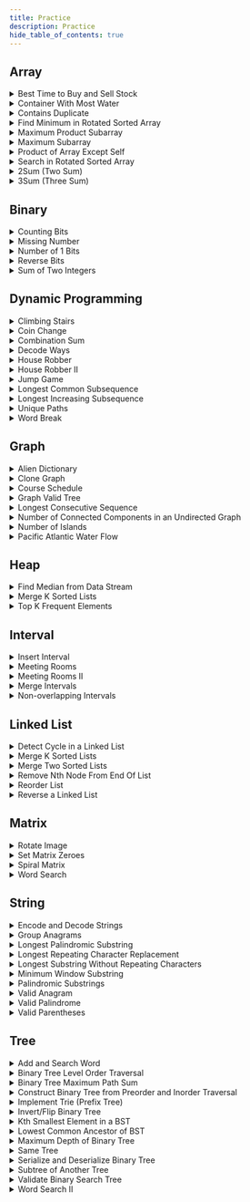 ```yaml
---
title: Practice
description: Practice
hide_table_of_contents: true
---
```



<TOCInline toc={toc} />

## Array

<details>
  <summary>Best Time to Buy and Sell Stock</summary>

  You are given an array `prices` where `prices[i]` is the price of a given stock on the `ith` day.
  You want to maximize your profit by choosing a **single day** to buy one stock and choosing a **different day in the future** to sell that stock.
  Return the maximum profit you can achieve from this transaction. If you cannot achieve any profit, return 0.

  **Example 1**

  **Input**: `prices = [7,1,5,3,6,4]` <br />
  **Output**: `5` <br />
  **Explanation**: Buy on day 2 (`price = 1`) and sell on day 5 (`price = 6`), `profit = 6-1 = 5` <br />
  Note that buying on day 2 and selling on day 1 is not allowed because you must buy before you sell

  **Example 2**

  **Input**: `prices = [7,6,4,3,1]` <br />
  **Output**: `0` <br />
  **Explanation**: In this case, no transactions are done and the max `profit = 0`


  **Constraints**

  - `1 <= prices.length <= 105`
  - `0 <= prices[i] <= 104`

  <hr/>

  **Practice**

  <table>
    <thead>
      <tr>
        <th>Approach</th>
        <th>Algorithm</th>
        <th>Complexity Analysis</th>
        <th>Implementation</th>
      </tr>
    </thead>
    <tbody>
      <tr>
        <td><b></b></td>
        <td></td>
        <td>
          <ul>
            <li><b>Time</b>: ``:</li>
            <li><b>Space</b>: ``:</li>
          </ul>
        </td>
        <td>
          ```python
          ```
        </td>
      </tr>
    </tbody>
  </table>
</details>

<details>
  <summary>Container With Most Water</summary>

  You are given an integer array `height` of length `n`. There are `n` vertical lines drawn such that the two endpoints of the `ith` line are `(i, 0)` and `(i, height[i])`.
  Find two lines that together with the x-axis form a container, such that the container contains the most water.
  Return the maximum amount of water a container can store.
  Notice that you may not slant the container.

  **Example 1**

  ```mermaid
  xychart-beta
      x-axis "Items"
      y-axis "Height" 1 --> 8
      bar [1,8,6,2,5,4,8,3,7]
  ```

  **Input**: `height = [1,8,6,2,5,4,8,3,7]` <br />
  **Output**: `49` <br />
  **Explanation**: The above vertical lines are represented by array `[1,8,6,2,5,4,8,3,7]`. In this case, the max area of water (blue section) the container can contain is `49`

  **Example 2**

  **Input**: `height = [1,1]` <br />
  **Output**: `1` <br />


  **Constraints**

  - `n == height.length`
  - `2 <= n <= 105`
  - `0 <= height[i] <= 104`

  <hr/>

  **Practice**

  <table>
    <thead>
      <tr>
        <th>Approach</th>
        <th>Algorithm</th>
        <th>Complexity Analysis</th>
        <th>Implementation</th>
      </tr>
    </thead>
    <tbody>
      <tr>
        <td><b></b></td>
        <td></td>
        <td>
          <ul>
            <li><b>Time</b>: ``:</li>
            <li><b>Space</b>: ``:</li>
          </ul>
        </td>
        <td>
          ```python
          ```
        </td>
      </tr>
    </tbody>
  </table>
</details>

<details>
  <summary>Contains Duplicate</summary>

  Given an integer array `nums`, return `true` if any value appears **at least** twice in the array, and return `false` if every element is distinct.

  **Example 1**

  **Input**: `nums = [1,2,3,1]` <br />
  **Output**: `true`

  **Example 2**

  **Input**: `nums = [1,2,3,4]` <br />
  **Output**: `false`

  **Example 3**

  **Input**: `nums = [1,1,1,3,3,4,3,2,4,2]`  <br />
  **Output**: `true`


  **Constraints**

  - `1 <= nums.length <= 105`
  - `-109 <= nums[i] <= 109`

  <hr/>

  **Practice**

  <table>
    <thead>
      <tr>
        <th>Approach</th>
        <th>Algorithm</th>
        <th>Complexity Analysis</th>
        <th>Implementation</th>
      </tr>
    </thead>
    <tbody>
      <tr>
        <td><b></b></td>
        <td></td>
        <td>
          <ul>
            <li><b>Time</b>: ``:</li>
            <li><b>Space</b>: ``:</li>
          </ul>
        </td>
        <td>
          ```python
          ```
        </td>
      </tr>
    </tbody>
  </table>
</details>

<details>
  <summary>Find Minimum in Rotated Sorted Array</summary>

  Suppose an array of length `n` sorted in ascending order is **rotated** between `1` and `n` times. For example, the array `nums = [0,1,2,4,5,6,7]` might become:

  - `[4,5,6,7,0,1,2]` if it was rotated `4` times
  - `[0,1,2,4,5,6,7]` if it was rotated `7` times
  - Notice that **rotating** an array `[a[0], a[1], a[2], ..., a[n-1]]` 1 time results in the array `[a[n-1], a[0], a[1], a[2], ..., a[n-2]]`

  Given the sorted rotated array `nums` of **unique** elements, return the minimum element of this array

  **Example 1**

  **Input**: `nums = [3,4,5,1,2]` <br />
  **Output**: `1` <br />
  **Explanation**: The original array was `[1,2,3,4,5]` rotated `3` times

  **Example 2**

  **Input**: nums = `[4,5,6,7,0,1,2]` <br />
  **Output**: `0` <br />
  **Explanation**: The original array was `[0,1,2,4,5,6,7]` and it was rotated `4` times

  **Example 3**

  **Input**: nums = `[11,13,15,17]` <br />
  **Output**: `11` <br />
  **Explanation**: The original array was `[11,13,15,17]` and it was rotated `4` times

  **Constraints**

  - `n == nums.length`
  - `1 <= n <= 5000`
  - `-5000 <= nums[i] <= 5000`
  - All the integers of `nums` are **unique**
  - `nums` is sorted and rotated between `1` and `n` times

  <hr/>

  **Practice**

  <table>
    <thead>
      <tr>
        <th>Approach</th>
        <th>Algorithm</th>
        <th>Complexity Analysis</th>
        <th>Implementation</th>
      </tr>
    </thead>
    <tbody>
      <tr>
        <td><b></b></td>
        <td></td>
        <td>
          <ul>
            <li><b>Time</b>: ``:</li>
            <li><b>Space</b>: ``:</li>
          </ul>
        </td>
        <td>
          ```python
          ```
        </td>
      </tr>
    </tbody>
  </table>
</details>

<details>
  <summary>Maximum Product Subarray</summary>

  Given an integer array `nums`, find a subarray that has the largest product, and return the product

  **Example 1**

  **Input**: `nums = [2,3,-2,4]` <br />
  **Output**: `6` <br />
  **Explanation**: `[2,3]` has the largest product `6`

  **Example 2**

  **Input**: `nums = [-2,0,-1]` <br />
  **Output**: `0` <br />
  **Explanation**: The result cannot be `2`, because `[-2,-1]` is not a subarray

  **Constraints**

  - `1 <= nums.length <= 2 * 104`
  - `-10 <= nums[i] <= 10`

  <hr/>

  **Practice**

  <table>
    <thead>
      <tr>
        <th>Approach</th>
        <th>Algorithm</th>
        <th>Complexity Analysis</th>
        <th>Implementation</th>
      </tr>
    </thead>
    <tbody>
      <tr>
        <td><b></b></td>
        <td></td>
        <td>
          <ul>
            <li><b>Time</b>: ``:</li>
            <li><b>Space</b>: ``:</li>
          </ul>
        </td>
        <td>
          ```python
          ```
        </td>
      </tr>
    </tbody>
  </table>
</details>

<details>
  <summary>Maximum Subarray</summary>

  Given an integer array nums, find the subarray with the largest sum, and return its sum.

  **Example 1**

  **Input**: `nums = [-2,1,-3,4,-1,2,1,-5,4]` <br />
  **Output**: `6` <br />
  **Explanation**: The subarray `[4,-1,2,1]` has the largest sum `6`

  **Example 2**

  **Input**: `nums = [1]` <br />
  **Output**: `1` <br />
  **Explanation**: The subarray `[1]` has the largest sum `1`

  **Example 3**

  **Input**: `nums = [5,4,-1,7,8]` <br />
  **Output**: `23` <br />
  **Explanation**: The subarray `[5,4,-1,7,8]` has the largest sum `23`

  **Constraints**

  - `1 <= nums.length <= 105`
  - `-104 <= nums[i] <= 104`

  <hr/>

  **Practice**

  <table>
    <thead>
      <tr>
        <th>Approach</th>
        <th>Algorithm</th>
        <th>Complexity Analysis</th>
        <th>Implementation</th>
      </tr>
    </thead>
    <tbody>
      <tr>
        <td><b></b></td>
        <td></td>
        <td>
          <ul>
            <li><b>Time</b>: ``:</li>
            <li><b>Space</b>: ``:</li>
          </ul>
        </td>
        <td>
          ```python
          ```
        </td>
      </tr>
    </tbody>
  </table>
</details>

<details>
  <summary>Product of Array Except Self</summary>

  Given an integer array `nums`, return an array `answer` such that `answer[i]` is equal to the product of all the elements of `nums` except `nums[i]`.
  The product of any prefix or suffix of `nums` is guaranteed to fit in a **32-bit** integer

  **Example 1**

  **Input**: `nums = [1,2,3,4]` <br />
  **Output**: `[24,12,8,6]`

  **Example 2**

  **Input**: `nums = [-1,1,0,-3,3]` <br />
  **Output**: `[0,0,9,0,0]`


  **Constraints**

  - `2 <= nums.length <= 105`
  - `-30 <= nums[i] <= 30`

  <hr/>

  **Practice**

  <table>
    <thead>
      <tr>
        <th>Approach</th>
        <th>Algorithm</th>
        <th>Complexity Analysis</th>
        <th>Implementation</th>
      </tr>
    </thead>
    <tbody>
      <tr>
        <td><b></b></td>
        <td></td>
        <td>
          <ul>
            <li><b>Time</b>: ``:</li>
            <li><b>Space</b>: ``:</li>
          </ul>
        </td>
        <td>
          ```python
          ```
        </td>
      </tr>
    </tbody>
  </table>
</details>

<details>
  <summary>Search in Rotated Sorted Array</summary>

  There is an integer array `nums` sorted in ascending order (with **distinct** values).
  Prior to being passed to your function, `nums` is **possibly rotated** at an unknown pivot index `k` (`1 <= k < nums.length`) such that the resulting array is `[nums[k], nums[k+1], ..., nums[n-1], nums[0], nums[1], ..., nums[k-1]]` (**0-indexed**). For example, `[0,1,2,4,5,6,7]` might be rotated at pivot index `3` and become `[4,5,6,7,0,1,2]`.
  Given the array `nums` after the possible rotation and an integer `target`, return the index of `target` if it is in `nums`, or `-1` if it is not in `nums`.

  **Example 1**

  **Input**: `nums = [4,5,6,7,0,1,2], target = 0` <br />
  **Output**: `4`

  **Example 2**

  **Input**: `nums = [4,5,6,7,0,1,2], target = 3` <br />
  **Output**: `-1`

  **Example 3**

  **Input**: `nums = [1], target = 0` <br />
  **Output**: `-1`

  **Constraints**

  - `1 <= nums.length <= 5000`
  - `-104 <= nums[i] <= 104`
  - All values of `nums` are **unique**
  - `nums` is an ascending array that is possibly rotated
  - `-104 <= target <= 104`

  <hr/>

  **Practice**

  <table>
    <thead>
      <tr>
        <th>Approach</th>
        <th>Algorithm</th>
        <th>Complexity Analysis</th>
        <th>Implementation</th>
      </tr>
    </thead>
    <tbody>
      <tr>
        <td><b></b></td>
        <td></td>
        <td>
          <ul>
            <li><b>Time</b>: ``:</li>
            <li><b>Space</b>: ``:</li>
          </ul>
        </td>
        <td>
          ```python
          ```
        </td>
      </tr>
    </tbody>
  </table>
</details>

<details>
    <summary>2Sum (Two Sum)</summary>

    Given an array of integers nums and an integer target, return indices of the two numbers such that they add up to target. You may assume that each input would have exactly one solution, and you may not use the same element twice. You can return the answer in any order.

    **Example 1**

    Input: nums = `[2,7,11,15], target = 9` <br />
    Output: `[0,1]` <br />
    Explanation: Because `nums[0] + nums[1] == 9`, we return `[0, 1]`

    **Example 2**

    **Input**: `nums = [3,2,4], target = 6` <br />
    **Output**: `[1,2]`

    **Example 3**

    **Input**: `nums = [3,3], target = 6` <br />
    **Output**: `[0,1]`

    **Constraints**

    - `2 <= nums.length <= 104`
    - `-109 <= nums[i] <= 109`
    - `-109 <= target <= 109`

    Only one valid answer exists

  <hr/>

    **Practice**

    <table>
      <thead>
        <tr>
          <th>Approach</th>
          <th>Algorithm</th>
          <th>Complexity Analysis</th>
          <th>Implementation</th>
        </tr>
      </thead>
      <tbody>
        <tr>
          <td><b>Brute Force</b></td>
          <td>Loop through each element `x` and find if there is another value that equals to `target − x`</td>
          <td>
            <ul>
              <li><b>Time</b>: `O(n^2)`: For each element, we try to find it's complement by looping through the rest of the array which takes `O(n)` time</li>
              <li><b>Space</b>: `O(1)`: The space required does not depend on the size of the input array, so only constant space is used</li>
            </ul>
          </td>
          <td>
            ```python
            twoSum(nums, target):
              for i from 0 to nums.length:
                for j from i + 1 to nums.length:
                  if nums[j] == target - nums[i]:
                    return [i, j]
            ```
          </td>
        </tr>
        <tr>
          <td><b>Two-pass Hash Table</b></td>
          <td>Using hash table reduces lookup from `O(n)` to nearly constant `O(1)` time. A hash table efficiently maps array elements to their indices. We iterate through the array, storing elements and their indices. Then, we check if each element's complement exists in the hash table. If so, we've found a pair</td>
          <td>
            <ul>
              <li><b>Time</b>: `O(n)`: We traverse the list containing `n` elements exactly twice. Since the hash table reduces the lookup time to `O(1)`, the overall time complexity is `O(n)`</li>
              <li><b>Space</b>: `O(n)`: The extra space required depends on the number of items stored in the hash table, which stores exactly `n` elements</li>
            </ul>
          </td>
          <td>
            ```python
            twoSum(nums, target):
              hashmap = {}
              for i from 0 to nums.length:
                hashmap[nums[i]] = i
              for i from 0 to nums.length:
                complement = target - nums[i]
                if complement in hashmap and hashmap[complement] != i:
                  return [i, hashmap[complement]]
            ```
          </td>
        </tr>
        <tr>
          <td><b>One-pass Hash Table</b></td>
          <td>Check for complements while building the hash table. If a complement is found, we've located the pair and can stop immediately</td>
          <td>
            <ul>
              <li><b>Time</b>: `O(n)`: We traverse the list containing `n` elements only once. Each lookup in the table costs only `O(1)` time</li>
              <li><b>Space</b>: `O(n)`: The extra space required depends on the number of items stored in the hash table, which stores at most `n` elements</li>
            </ul>
          </td>
          <td>
            ```python
            twoSum(nums, target):
              hashmap = {}
              for i from 0 to nums.length:
                complement = target - nums[i]
                if complement in hashmap:
                  return [i, hashmap[complement]]
                hashmap[nums[i]] = i
            ```
          </td>
        </tr>
      </tbody>
    </table>
</details>

<details>
  <summary>3Sum (Three Sum)</summary>

  Given an integer array nums, return all the triplets `[nums[i], nums[j], nums[k]]` such that `i != j`, `i != k`, and `j != k`, and `nums[i] + nums[j] + nums[k] == 0`.
  Notice that the solution set must not contain duplicate triplets.

  **Example 1**

  **Input**: `nums = [-1,0,1,2,-1,-4]` <br />
  **Output**: `[[-1,-1,2],[-1,0,1]]` <br />
  **Explanation**: <br />
  `nums[0] + nums[1] + nums[2] = (-1) + 0 + 1 = 0` <br />
  `nums[1] + nums[2] + nums[4] = 0 + 1 + (-1) = 0` <br />
  `nums[0] + nums[3] + nums[4] = (-1) + 2 + (-1) = 0` <br />
  The distinct triplets are `[-1,0,1] and [-1,-1,2]` <br />
  Notice that the order of the output and the order of the triplets does not matter

  **Example 2**

  **Input**: `nums = [0,1,1]` <br />
  **Output**: `[]` <br />
  **Explanation**: The only possible triplet does not sum up to 0

  **Example 3**

  **Input**: `nums = [0,0,0]` <br />
  **Output**: `[[0,0,0]]` <br />
  **Explanation**: The only possible triplet sums up to 0

  **Constraints**

  - `3 <= nums.length <= 3000`
  - `-105 <= nums[i] <= 105`

  <hr/>

  **Practice**

  <table>
    <thead>
      <tr>
        <th>Approach</th>
        <th>Algorithm</th>
        <th>Complexity Analysis</th>
        <th>Implementation</th>
      </tr>
    </thead>
    <tbody>
      <tr>
        <td><b></b></td>
        <td></td>
        <td>
          <ul>
            <li><b>Time</b>: ``:</li>
            <li><b>Space</b>: ``:</li>
          </ul>
        </td>
        <td>
          ```python
          ```
        </td>
      </tr>
    </tbody>
  </table>
</details>

## Binary

<details>
  <summary>Counting Bits</summary>

  Given an integer `n`, return an array ans of length `n + 1` such that for each `i` (`0 <= i <= n`), `ans[i]` is the **number of `1`'s** in the binary representation of `i`

  **Example 1**

  **Input**: `n = 2` <br />
  **Output**: `[0,1,1]` <br />
  **Explanation**:

  - `0 --> 0`
  - `1 --> 1`
  - `2 --> 10`

  **Example 2**

  **Input**: `n = 5` <br />
  **Output**: `[0,1,1,2,1,2]` <br />
  **Explanation**:

  - `0 --> 0`
  - `1 --> 1`
  - `2 --> 10`
  - `3 --> 11`
  - `4 --> 100`
  - `5 --> 101`


  **Constraints**

  - `0 <= n <= 105`

  <hr/>

  **Practice**

  <table>
    <thead>
      <tr>
        <th>Approach</th>
        <th>Algorithm</th>
        <th>Complexity Analysis</th>
        <th>Implementation</th>
      </tr>
    </thead>
    <tbody>
      <tr>
        <td><b></b></td>
        <td></td>
        <td>
          <ul>
            <li><b>Time</b>: ``:</li>
            <li><b>Space</b>: ``:</li>
          </ul>
        </td>
        <td>
          ```python
          ```
        </td>
      </tr>
    </tbody>
  </table>
</details>

<details>
  <summary>Missing Number</summary>

  Given an array `nums` containing `n` **distinct** numbers in the range `[0, n]`, return the only number in the range that is missing from the array

  **Example 1**

  **Input**: `nums = [3,0,1]`
  **Output**: `2`
  **Explanation**: `n = 3` since there are `3` numbers, so all numbers are in the range `[0,3]`. `2` is the missing number in the range since it does not appear in `nums`

  **Example 2**

  **Input**: `nums = [0,1]`
  **Output**: `2`
  **Explanation**: `n = 2` since there are `2` numbers, so all numbers are in the range `[0,2]`. `2` is the missing number in the range since it does not appear in `nums`

  **Example 3**

  **Input**: `nums = [9,6,4,2,3,5,7,0,1]`
  **Output**: `8`
  **Explanation**: `n = 9` since there are `9` numbers, so all numbers are in the range `[0,9]`. `8` is the missing number in the range since it does not appear in `nums`


  **Constraints**

  - `n == nums.length`
  - `1 <= n <= 104`
  - `0 <= nums[i] <= n`
  - All the numbers of `nums` are **unique**

  <hr/>

  **Practice**

  <table>
    <thead>
      <tr>
        <th>Approach</th>
        <th>Algorithm</th>
        <th>Complexity Analysis</th>
        <th>Implementation</th>
      </tr>
    </thead>
    <tbody>
      <tr>
        <td><b></b></td>
        <td></td>
        <td>
          <ul>
            <li><b>Time</b>: ``:</li>
            <li><b>Space</b>: ``:</li>
          </ul>
        </td>
        <td>
          ```python
          ```
        </td>
      </tr>
    </tbody>
  </table>
</details>

<details>
  <summary>Number of 1 Bits</summary>

  Write a function that takes the binary representation of a positive integer and returns the number of set bits it has (also known as the Hamming weight)

  **Example 1**

  **Input**: `n = 11` <br />
  **Output**: `3` <br />
  **Explanation**: The input binary string `1011` has a total of three set bits

  **Example 2**

  **Input**: `n = 128` <br />
  **Output**: `1` <br />
  **Explanation**: The input binary string `10000000` has a total of one set bit

  **Example 3**

  **Input**: `n = 2147483645` <br />
  **Output**: `30` <br />
  **Explanation**: The input binary string `1111111111111111111111111111101` has a total of thirty set bits

  **Constraints**

  - `1 <= n <= 231 - 1`

  <hr/>

  **Practice**

  <table>
    <thead>
      <tr>
        <th>Approach</th>
        <th>Algorithm</th>
        <th>Complexity Analysis</th>
        <th>Implementation</th>
      </tr>
    </thead>
    <tbody>
      <tr>
        <td><b></b></td>
        <td></td>
        <td>
          <ul>
            <li><b>Time</b>: ``:</li>
            <li><b>Space</b>: ``:</li>
          </ul>
        </td>
        <td>
          ```python
          ```
        </td>
      </tr>
    </tbody>
  </table>
</details>

<details>
  <summary>Reverse Bits</summary>

  Reverse bits of a given 32 bits unsigned integer

  **Note**

  - Note that in some languages, such as Java, there is no unsigned integer type. In this case, both input and output will be given as a signed integer type. They should not affect your implementation, as the integer's internal binary representation is the same, whether it is signed or unsigned
  - In Java, the compiler represents the signed integers using **2's complement notation**. Therefore, in Example 2 above, the input represents the signed integer `-3` and the output represents the signed integer `-1073741825`

  **Example 1**

  **Input**: `n = 00000010100101000001111010011100` <br />
  **Output**: `964176192 (00111001011110000010100101000000)` <br />
  **Explanation**: The input binary string `00000010100101000001111010011100` represents the unsigned integer `43261596`, so return 964176192 which its binary representation is `00111001011110000010100101000000`

  **Example 2**

  **Input**: `n = 11111111111111111111111111111101` <br />
  **Output**: `3221225471 (10111111111111111111111111111111)` <br />
  **Explanation**: The input binary string `11111111111111111111111111111101` represents the unsigned integer `4294967293`, so return `3221225471` which its binary representation is `10111111111111111111111111111111`

  **Constraints**

  - The input must be a binary string of length 32

  <hr/>

  **Practice**

  <table>
    <thead>
      <tr>
        <th>Approach</th>
        <th>Algorithm</th>
        <th>Complexity Analysis</th>
        <th>Implementation</th>
      </tr>
    </thead>
    <tbody>
      <tr>
        <td><b></b></td>
        <td></td>
        <td>
          <ul>
            <li><b>Time</b>: ``:</li>
            <li><b>Space</b>: ``:</li>
          </ul>
        </td>
        <td>
          ```python
          ```
        </td>
      </tr>
    </tbody>
  </table>
</details>

<details>
  <summary>Sum of Two Integers</summary>

  Given two integers `a` and `b`, return the sum of the two integers without using the operators `+` and `-`

  **Example 1**

  **Input**: `a = 1, b = 2` <br />
  **Output**: `3`

  **Example 2**

  **Input**: `a = 2, b = 3` <br />
  **Output**: `5`

  **Constraints**

  - `-1000 <= a, b <= 1000`

  <hr/>

  **Practice**

  <table>
    <thead>
      <tr>
        <th>Approach</th>
        <th>Algorithm</th>
        <th>Complexity Analysis</th>
        <th>Implementation</th>
      </tr>
    </thead>
    <tbody>
      <tr>
        <td><b></b></td>
        <td></td>
        <td>
          <ul>
            <li><b>Time</b>: ``:</li>
            <li><b>Space</b>: ``:</li>
          </ul>
        </td>
        <td>
          ```python
          ```
        </td>
      </tr>
    </tbody>
  </table>
</details>

## Dynamic Programming

<details>
  <summary>Climbing Stairs</summary>

  You are climbing a staircase. It takes `n` steps to reach the top.
  Each time you can either climb `1` or `2` steps. In how many distinct ways can you climb to the top?

  **Example 1**

  **Input**: `n = 2` <br />
  **Output**: `2` <br />
  **Explanation**: There are two ways to climb to the top.

  - 1 step + 1 step
  - 2 steps

  **Example 2**

  **Input**: `n = 3` <br />
  **Output**: `3` <br />
  **Explanation**: There are three ways to climb to the top.

  - 1 step + 1 step + 1 step
  - 1 step + 2 steps
  - 2 steps + 1 step

  **Constraints**

  - `1 <= n <= 45`

  <hr/>

  **Practice**

  <table>
    <thead>
      <tr>
        <th>Approach</th>
        <th>Algorithm</th>
        <th>Complexity Analysis</th>
        <th>Implementation</th>
      </tr>
    </thead>
    <tbody>
      <tr>
        <td><b></b></td>
        <td></td>
        <td>
          <ul>
            <li><b>Time</b>: ``:</li>
            <li><b>Space</b>: ``:</li>
          </ul>
        </td>
        <td>
          ```python
          ```
        </td>
      </tr>
    </tbody>
  </table>
</details>

<details>
  <summary>Coin Change</summary>

  You are given an integer array `coins` representing coins of different denominations and an integer `amount` representing a total amount of money.
  Return the fewest number of coins that you need to make up that amount. If that amount of money cannot be made up by any combination of the coins, return `-1`.
  You may assume that you have an infinite number of each kind of coin.

  **Example 1**

  **Input**: `coins = [1,2,5]`, `amount = 11` <br />
  **Output**: `3` <br />
  **Explanation**: `11 = 5 + 5 + 1`

  **Example 2**

  **Input**: `coins = [2]`, `amount = 3` <br />
  **Output**: `-1`

  **Example 3**

  **Input**: `coins = [1]`, `amount = 0` <br />
  **Output**: `0`

  **Constraints**

  - `1 <= coins.length <= 12`
  - `1 <= coins[i] <= 231 - 1`
  - `0 <= amount <= 104`

  <hr/>

  **Practice**

  <table>
    <thead>
      <tr>
        <th>Approach</th>
        <th>Algorithm</th>
        <th>Complexity Analysis</th>
        <th>Implementation</th>
      </tr>
    </thead>
    <tbody>
      <tr>
        <td><b></b></td>
        <td></td>
        <td>
          <ul>
            <li><b>Time</b>: ``:</li>
            <li><b>Space</b>: ``:</li>
          </ul>
        </td>
        <td>
          ```python
          ```
        </td>
      </tr>
    </tbody>
  </table>
</details>

<details>
  <summary>Combination Sum</summary>

  Given an array of **distinct** integers `candidates` and a target integer `target`, return a list of all **unique combinations** of `candidates` where the chosen numbers sum to `target`. You may return the combinations in **any order**.
  The **same** number may be chosen from `candidates` an **unlimited number of times**. Two combinations are unique if the frequency of at least one of the chosen numbers is different

  **Example 1**

  **Input**: `candidates = [2,3,6,7]`, `target = 7` <br />
  **Output**: `[[2,2,3],[7]]` <br />
  **Explanation**:

  - `2` and `3` are candidates, and `2 + 2 + 3 = 7`. Note that `2` can be used multiple times
  - `7` is a candidate, and `7 = 7`
  - These are the only **two** combinations

  **Example 2**

  **Input**: `candidates = [2,3,5`], `target = 8` <br />
  **Output**: `[[2,2,2,2],[2,3,3],[3,5]]`

  **Example 3**

  **Input**: `candidates = [2]`, `target = 1` <br />
  **Output**: `[]`

  **Constraints**

  - `1 <= candidates.length <= 30`
  - `2 <= candidates[i] <= 40`
  - All elements of candidates are distinct
  - `1 <= target <= 40`

  <hr/>

  **Practice**

  <table>
    <thead>
      <tr>
        <th>Approach</th>
        <th>Algorithm</th>
        <th>Complexity Analysis</th>
        <th>Implementation</th>
      </tr>
    </thead>
    <tbody>
      <tr>
        <td><b></b></td>
        <td></td>
        <td>
          <ul>
            <li><b>Time</b>: ``:</li>
            <li><b>Space</b>: ``:</li>
          </ul>
        </td>
        <td>
          ```python
          ```
        </td>
      </tr>
    </tbody>
  </table>
</details>

<details>
  <summary>Decode Ways</summary>

  You have intercepted a secret message encoded as a string of numbers. The message is **decoded** via the following mapping:

  - "1" -> 'A'
  - "2" -> 'B'
  - ...
  - "25" -> 'Y'
  - "26" -> 'Z'

  However, while decoding the message, you realize that there are many different ways you can decode the message because some codes are contained in other codes (`2` and `5` vs `25`).
  For example, `11106` can be decoded into:

  - `AAJF` with the grouping `(1, 1, 10, 6)`
  - `KJF` with the grouping `(11, 10, 6)`
  - The grouping `(1, 11, 06)` is invalid because `06` is not a valid code (only `6` is valid)

  Note: there may be strings that are impossible to decode.

  Given a string s containing only digits, return the number of ways to decode it. If the entire string cannot be decoded in any valid way, return `0`.

  **Example 1**

  **Input**: `s = 12` <br />
  **Output**: `2` <br />
  **Explanation**: `12` could be decoded as `AB` `(1 2)` or `L` `(12)`

  **Example 2**

  **Input**: `s = 226` <br />
  **Output**: `3` <br />
  **Explanation**: `226` could be decoded as `BZ` `(2 26)`, `VF` `(22 6)`, or `BBF` `(2 2 6)`

  **Example 3**

  **Input**: `s = 06` <br />
  **Output**: `0` <br />
  **Explanation**: `06` cannot be mapped to `F` because of the leading zero (`6` is different from `06`). In this case, the string is not a valid encoding, so return `0`

  **Constraints**

  - `1 <= s.length <= 100`
  - `s` contains only digits and may contain leading zero(s)

  <hr/>

  **Practice**

  <table>
    <thead>
      <tr>
        <th>Approach</th>
        <th>Algorithm</th>
        <th>Complexity Analysis</th>
        <th>Implementation</th>
      </tr>
    </thead>
    <tbody>
      <tr>
        <td><b></b></td>
        <td></td>
        <td>
          <ul>
            <li><b>Time</b>: ``:</li>
            <li><b>Space</b>: ``:</li>
          </ul>
        </td>
        <td>
          ```python
          ```
        </td>
      </tr>
    </tbody>
  </table>
</details>

<details>
  <summary>House Robber</summary>

  You are a professional robber planning to rob houses along a street. Each house has a certain amount of money stashed, the only constraint stopping you from robbing each of them is that adjacent houses have security systems connected and **it will automatically contact the police if two adjacent houses were broken into on the same night**.
  Given an integer array `nums` representing the amount of money of each house, return the maximum amount of money you can rob tonight **without alerting the police**.

  **Example 1**

  **Input**: `nums = [1,2,3,1]` <br />
  **Output**: `4` <br />
  **Explanation**: Rob house 1 (money = 1) and then rob house 3 (money = 3). Total amount you can `rob = 1 + 3 = 4`

  **Example 2**

  **Input**: nums = [2,7,9,3,1] <br />
  **Output**: 12 <br />
  **Explanation**: Rob house 1 (money = 2), rob house 3 (money = 9) and rob house 5 (money = 1). Total amount you can `rob = 2 + 9 + 1 = 12`

  **Constraints**

  - `1 <= nums.length <= 100`
  - `0 <= nums[i] <= 400`

  <hr/>

  **Practice**

  <table>
    <thead>
      <tr>
        <th>Approach</th>
        <th>Algorithm</th>
        <th>Complexity Analysis</th>
        <th>Implementation</th>
      </tr>
    </thead>
    <tbody>
      <tr>
        <td><b></b></td>
        <td></td>
        <td>
          <ul>
            <li><b>Time</b>: ``:</li>
            <li><b>Space</b>: ``:</li>
          </ul>
        </td>
        <td>
          ```python
          ```
        </td>
      </tr>
    </tbody>
  </table>
</details>

<details>
  <summary>House Robber II</summary>

  You are a professional robber planning to rob houses along a street. Each house has a certain amount of money stashed. All houses at this place are **arranged in a circle**. That means the first house is the neighbor of the last one. Meanwhile, adjacent houses have a security system connected, and **it will automatically contact the police if two adjacent houses were broken into on the same night**.
  Given an integer array `nums` representing the amount of money of each house, return the maximum amount of money you can rob tonight **without alerting the police**

  **Example 1**

  **Input**: `nums = [2,3,2]` <br />
  **Output**: `3` <br />
  **Explanation**: You cannot rob house 1 (money = 2) and then rob house 3 (money = 2), because they are adjacent houses

  **Example 2**

  **Input**: `nums = [1,2,3,1]` <br />
  **Output**: `4` <br />
  **Explanation**: Rob house 1 (money = 1) and then rob house 3 (money = 3). Total amount you can `rob = 1 + 3 = 4`

  **Example 3**

  **Input**: `nums = [1,2,3]` <br />
  **Output**: `3`

  **Constraints**

  - `1 <= nums.length <= 100`
  - `0 <= nums[i] <= 1000`

  <hr/>

  **Practice**

  <table>
    <thead>
      <tr>
        <th>Approach</th>
        <th>Algorithm</th>
        <th>Complexity Analysis</th>
        <th>Implementation</th>
      </tr>
    </thead>
    <tbody>
      <tr>
        <td><b></b></td>
        <td></td>
        <td>
          <ul>
            <li><b>Time</b>: ``:</li>
            <li><b>Space</b>: ``:</li>
          </ul>
        </td>
        <td>
          ```python
          ```
        </td>
      </tr>
    </tbody>
  </table>
</details>

<details>
  <summary>Jump Game</summary>

  You are given an integer array `nums`. You are initially positioned at the array's **first index**, and each element in the array represents your maximum jump length at that position.
  Return `true` if you can reach the last index, or `false` otherwise

  **Example 1**

  **Input**: `nums = [2,3,1,1,4]` <br />
  **Output**: `true` <br />
  **Explanation**: Jump 1 step from index 0 to 1, then 3 steps to the last index

  **Example 2**

  **Input**: `nums = [3,2,1,0,4]` <br />
  **Output**: `false` <br />
  **Explanation**: You will always arrive at index 3 no matter what. Its maximum jump length is 0, which makes it impossible to reach the last index

  **Constraints**

  - `1 <= nums.length <= 104`
  - `0 <= nums[i] <= 105`

  <hr/>

  **Practice**

  <table>
    <thead>
      <tr>
        <th>Approach</th>
        <th>Algorithm</th>
        <th>Complexity Analysis</th>
        <th>Implementation</th>
      </tr>
    </thead>
    <tbody>
      <tr>
        <td><b></b></td>
        <td></td>
        <td>
          <ul>
            <li><b>Time</b>: ``:</li>
            <li><b>Space</b>: ``:</li>
          </ul>
        </td>
        <td>
          ```python
          ```
        </td>
      </tr>
    </tbody>
  </table>
</details>

<details>
  <summary>Longest Common Subsequence</summary>

  Given two strings `text1` and `text2`, return the length of their longest **common subsequence**. If there is no **common subsequence**, return `0`.
  A **subsequence** of a string is a new string generated from the original string with some characters (can be none) deleted without changing the relative order of the remaining characters.
  For example, `ace` is a subsequence of `abcde`.
  A **common subsequence** of two strings is a subsequence that is common to both strings.

  **Example 1**

  **Input**: `text1 = "abcde"`, `text2 = "ace"`
  **Output**: `3`
  **Explanation**: The longest common subsequence is `ace` and its length is `3`

  **Example 2**

  **Input**: `text1 = "abc"`, `text2 = "abc"`
  **Output**: `3`
  **Explanation**: The longest common subsequence is `abc` and its length is `3`

  **Example 3**

  **Input**: `text1 = "abc"`, `text2 = "def"`
  **Output**: `0`
  **Explanation**: There is no such common subsequence, so the result is `0`

  **Constraints**

  - `1 <= text1.length`, `text2.length <= 1000`
  - `text1` and `text2` consist of only lowercase English characters

  <hr/>

  **Practice**

  <table>
    <thead>
      <tr>
        <th>Approach</th>
        <th>Algorithm</th>
        <th>Complexity Analysis</th>
        <th>Implementation</th>
      </tr>
    </thead>
    <tbody>
      <tr>
        <td><b></b></td>
        <td></td>
        <td>
          <ul>
            <li><b>Time</b>: ``:</li>
            <li><b>Space</b>: ``:</li>
          </ul>
        </td>
        <td>
          ```python
          ```
        </td>
      </tr>
    </tbody>
  </table>
</details>

<details>
  <summary>Longest Increasing Subsequence</summary>

  Given an integer array `nums`, return the length of the longest **strictly increasing subsequence**

  **Example 1**

  **Input**: `nums = [10,9,2,5,3,7,101,18]` <br />
  **Output**: `4` <br />
  **Explanation**: The longest increasing subsequence is `[2,3,7,101]`, therefore the length is `4`

  **Example 2**

  **Input**: `nums = [0,1,0,3,2,3]` <br />
  **Output**: `4`

  **Example 3**

  **Input**: `nums = [7,7,7,7,7,7,7]` <br />
  **Output**: `1`

  **Constraints**

  - `1 <= nums.length <= 2500`
  - `-104 <= nums[i] <= 104`

  <hr/>

  **Practice**

  <table>
    <thead>
      <tr>
        <th>Approach</th>
        <th>Algorithm</th>
        <th>Complexity Analysis</th>
        <th>Implementation</th>
      </tr>
    </thead>
    <tbody>
      <tr>
        <td><b></b></td>
        <td></td>
        <td>
          <ul>
            <li><b>Time</b>: ``:</li>
            <li><b>Space</b>: ``:</li>
          </ul>
        </td>
        <td>
          ```python
          ```
        </td>
      </tr>
    </tbody>
  </table>
</details>

<details>
  <summary>Unique Paths</summary>

  There is a robot on an `m x n` grid. The robot is initially located at the **top-left corner** (i.e., `grid[0][0]`). The robot tries to move to the **bottom-right corner** (i.e., `grid[m - 1][n - 1]`). The robot can only move either down or right at any point in time.
  Given the two integers `m` and `n`, return the number of possible unique paths that the robot can take to reach the bottom-right corner

  **Example 1**

  **Input**: `m = 3`, `n = 7` <br />
  **Output**: `28`

  **Example 2**

  **Input**: `m = 3`, `n = 2` <br />
  **Output**: `3` <br />
  **Explanation**: From the top-left corner, there are a total of 3 ways to reach the bottom-right corner:

  - Right -> Down -> Down
  - Down -> Down -> Right
  - Down -> Right -> Down

  Constraints:

  - `1 <= m, n <= 100`

  <hr/>

  **Practice**

  <table>
    <thead>
      <tr>
        <th>Approach</th>
        <th>Algorithm</th>
        <th>Complexity Analysis</th>
        <th>Implementation</th>
      </tr>
    </thead>
    <tbody>
      <tr>
        <td><b></b></td>
        <td></td>
        <td>
          <ul>
            <li><b>Time</b>: ``:</li>
            <li><b>Space</b>: ``:</li>
          </ul>
        </td>
        <td>
          ```python
          ```
        </td>
      </tr>
    </tbody>
  </table>
</details>

<details>
  <summary>Word Break</summary>

  Given a string `s` and a dictionary of strings `wordDict`, return `true` if `s` can be segmented into a space-separated sequence of one or more dictionary words.
  Note that the same word in the dictionary may be reused multiple times in the segmentation.

  **Example 1**

  **Input**: `s = "applepenapple"`, `wordDict = ["apple","pen"]` <br />
  **Output**: `true` <br />
  **Explanation**: Return true because `applepenapple` can be segmented as `apple pen apple`.
  Note that you are allowed to reuse a dictionary word

  **Example 2**

  **Input**: `s = "catsandog"`, `wordDict = ["cats","dog","sand","and","cat"]` <br />
  **Output**: `false`

  **Constraints**

  - `1 <= s.length <= 300`
  - `1 <= wordDict.length <= 1000`
  - `1 <= wordDict[i].length <= 20`
  - `s` and `wordDict[i]` consist of only lowercase English letters
  - All the strings of `wordDict` are unique

  <hr/>

  **Practice**

  <table>
    <thead>
      <tr>
        <th>Approach</th>
        <th>Algorithm</th>
        <th>Complexity Analysis</th>
        <th>Implementation</th>
      </tr>
    </thead>
    <tbody>
      <tr>
        <td><b></b></td>
        <td></td>
        <td>
          <ul>
            <li><b>Time</b>: ``:</li>
            <li><b>Space</b>: ``:</li>
          </ul>
        </td>
        <td>
          ```python
          ```
        </td>
      </tr>
    </tbody>
  </table>
</details>

## Graph

<details>
  <summary>Alien Dictionary</summary>

  Given a sorted dictionary of an alien language having `N` words and `k` starting alphabets of standard dictionary. Find the order of characters in the alien language.
  Note: Many orders may be possible for a particular test case, thus you may return any valid order and output will be `1` if the order of string returned by the function is correct else `0` denoting incorrect string returned

  **Example 1**

  **Input**: `N = 5`, `K = 4`, `dict = {"baa","abcd","abca","cab","cad"}` <br />
  **Output**: `1` <br />
  **Explanation**: Here order of characters is 'b', 'd', 'a', 'c' Note that words are sorted and in the given language "baa" comes before "abcd", therefore 'b' is before 'a' in output. Similarly we can find other orders

  **Example 2**

  **Input**: `N = 3`, `K = 3`, `dict = {"caa","aaa","aab"}` <br />
  **Output**: `1` <br />
  **Explanation**: Here order of characters is 'c', 'a', 'b' Note that words are sorted and in the given language "caa" comes before "aaa", therefore 'c' is before 'a' in output. Similarly we can find other orders

  **Constraints**

  - `1 ≤ N, M ≤ 300`
  - `1 ≤ K ≤ 26`
  - `1 ≤ Length of words ≤ 50`

  <hr/>

  **Practice**

  <table>
    <thead>
      <tr>
        <th>Approach</th>
        <th>Algorithm</th>
        <th>Complexity Analysis</th>
        <th>Implementation</th>
      </tr>
    </thead>
    <tbody>
      <tr>
        <td><b></b></td>
        <td></td>
        <td>
          <ul>
            <li><b>Time</b>: ``:</li>
            <li><b>Space</b>: ``:</li>
          </ul>
        </td>
        <td>
          ```python
          ```
        </td>
      </tr>
    </tbody>
  </table>
</details>

<details>
  <summary>Clone Graph</summary>

  Given a reference of a node in a connected undirected graph.
  Return a deep copy (clone) of the graph.
  Each node in the graph contains a `value` (`int`) and a list (`List[Node]`) of its `neighbors`.
  For simplicity, each node's value is the same as the node's index (1-indexed). For example, the first node with `val == 1`, the second node with `val == 2`, and so on. The graph is represented in the test case using an adjacency list.
  An adjacency list is a collection of unordered lists used to represent a finite graph. Each list describes the set of neighbors of a node in the graph.
  The given node will always be the first node with `val = 1`. You must return the copy of the given node as a reference to the cloned graph.

  **Example 1**

  **Input**: `adjList = [[2,4],[1,3],[2,4],[1,3]]` <br />
  **Output**: `[[2,4],[1,3],[2,4],[1,3]]` <br />
  **Explanation**: There are 4 nodes in the graph.

  - 1st node (`val = 1`)'s neighbors are 2nd node (`val = 2`) and 4th node (`val = 4`)
  - 2nd node (`val = 2`)'s neighbors are 1st node (`val = 1`) and 3rd node (`val = 3`)
  - 3rd node (`val = 3`)'s neighbors are 2nd node (`val = 2`) and 4th node (`val = 4`)
  - 4th node (`val = 4`)'s neighbors are 1st node (`val = 1`) and 3rd node (`val = 3`)

  **Example 2**

  **Input**: `adjList = [[]]` <br />
  **Output**: `[[]]` <br />
  **Explanation**: Note that the input contains one empty list. The graph consists of only one node with `val = 1` and it does not have any neighbors

  **Example 3**

  **Input**: `adjList = []` <br />
  **Output**: `[]` <br />
  **Explanation**: This an empty graph, it does not have any nodes

  **Constraints**

  - The number of nodes in the graph is in the range `[0, 100]`
  - `1 <= Node.val <= 100`
  - `Node.val` is unique for each node
  - There are no repeated edges and no self-loops in the graph
  - The Graph is connected and all nodes can be visited starting from the given node

  <hr/>

  **Practice**

  <table>
    <thead>
      <tr>
        <th>Approach</th>
        <th>Algorithm</th>
        <th>Complexity Analysis</th>
        <th>Implementation</th>
      </tr>
    </thead>
    <tbody>
      <tr>
        <td><b></b></td>
        <td></td>
        <td>
          <ul>
            <li><b>Time</b>: ``:</li>
            <li><b>Space</b>: ``:</li>
          </ul>
        </td>
        <td>
          ```python
          ```
        </td>
      </tr>
    </tbody>
  </table>
</details>

<details>
  <summary>Course Schedule</summary>

  There are a total of `numCourses` courses you have to take, labeled from 0 to `numCourses - 1`. You are given an array `prerequisites` where <code>prerequisites[i] = [$$a_i$$, $$b_i$$]</code> indicates that you must take course <code>$$b_i$$</code> first if you want to take course <code>$$a_i$$</code>.
  For example, the pair `[0, 1]`, indicates that to take course `0` you have to first take course `1`.
  Return `true` if you can finish all courses. Otherwise, return `false`.

  **Example 1**

  **Input**: `numCourses = 2`, `prerequisites = [[1,0]]` <br />
  **Output**: `true` <br />
  **Explanation**: There are a total of 2 courses to take. To take course 1 you should have finished course 0. So it is possible

  **Example 2**

  **Input**: `numCourses = 2`, `prerequisites = [[1,0],[0,1]]` <br />
  **Output**: `false` <br />
  **Explanation**: There are a total of 2 courses to take. To take course 1 you should have finished course 0, and to take course 0 you should also have finished course 1. So it is impossible

  **Constraints**

  - `1 <= numCourses <= 2000`
  - `0 <= prerequisites.length <= 5000`
  - `prerequisites[i].length == 2`
  - `0 <= ai, bi < numCourses`
  - All the pairs `prerequisites[i]` are unique

  <hr/>

  **Practice**

  <table>
    <thead>
      <tr>
        <th>Approach</th>
        <th>Algorithm</th>
        <th>Complexity Analysis</th>
        <th>Implementation</th>
      </tr>
    </thead>
    <tbody>
      <tr>
        <td><b></b></td>
        <td></td>
        <td>
          <ul>
            <li><b>Time</b>: ``:</li>
            <li><b>Space</b>: ``:</li>
          </ul>
        </td>
        <td>
          ```python
          ```
        </td>
      </tr>
    </tbody>
  </table>
</details>

<details>
  <summary>Graph Valid Tree</summary>

  Given `n` nodes labeled from `0` to `n-1` and a list of undirected edges (each edge is a pair of nodes), write a function to check whether these edges make up a valid tree.
  Note: you can assume that no duplicate edges will appear in edges. Since all edges are undirected, `[0,1]` is the same as `[1,0]` and thus will not appear together in edges

  **Example 1**

  **Input**: `n = 5`, `edges = [[0,1], [0,2], [0,3], [1,4]]` <br />
  **Output**: `true` <br />

  **Example 2**

  **Input**: `n = 5`, `edges = [[0,1], [1,2], [2,3], [1,3], [1,4]]` <br />
  **Output**: `false`

  <hr/>

  **Practice**

  <table>
    <thead>
      <tr>
        <th>Approach</th>
        <th>Algorithm</th>
        <th>Complexity Analysis</th>
        <th>Implementation</th>
      </tr>
    </thead>
    <tbody>
      <tr>
        <td><b></b></td>
        <td></td>
        <td>
          <ul>
            <li><b>Time</b>: ``:</li>
            <li><b>Space</b>: ``:</li>
          </ul>
        </td>
        <td>
          ```python
          ```
        </td>
      </tr>
    </tbody>
  </table>
</details>

<details>
  <summary>Longest Consecutive Sequence</summary>

  Given an unsorted array of integers `nums`, return the length of the longest consecutive elements sequence.
  You must write an algorithm that runs in `O(n)` time.

  **Example 1**

  **Input**: `nums = [100,4,200,1,3,2]` <br />
  **Output**: `4` <br />
  **Explanation**: The longest consecutive elements sequence is `[1, 2, 3, 4]`. Therefore its length is `4`

  **Example 2**

  **Input**: `nums = [0,3,7,2,5,8,4,6,0,1]` <br />
  **Output**: `9`


  **Constraints**

  - `0 <= nums.length <= 105`
  - `-109 <= nums[i] <= 109`

  <hr/>

  **Practice**

  <table>
    <thead>
      <tr>
        <th>Approach</th>
        <th>Algorithm</th>
        <th>Complexity Analysis</th>
        <th>Implementation</th>
      </tr>
    </thead>
    <tbody>
      <tr>
        <td><b></b></td>
        <td></td>
        <td>
          <ul>
            <li><b>Time</b>: ``:</li>
            <li><b>Space</b>: ``:</li>
          </ul>
        </td>
        <td>
          ```python
          ```
        </td>
      </tr>
    </tbody>
  </table>
</details>

<details>
  <summary>Number of Connected Components in an Undirected Graph</summary>

  Given `n` nodes labeled from `0` to `n - 1` and a list of undirected edges (each edge is a pair of nodes), write a function to find the number of connected components in an undirected graph.
  Note: You can assume that no duplicate edges will appear in edges. Since all edges are undirected, `[0, 1]` is the same as `[1, 0]` and thus will not appear together in edges

  **Example 1**

  ```text
  0        3
  |        |
  1 - 2    4
  ```

  **Input**: `n = 5`, `edges = [[0, 1], [1, 2], [3, 4]]` <br />
  **Output**: `2`

  **Example 2**

  ```text
  0       4
  |       |
  1 - 2 - 3
  ```

  **Input**: `n = 5`, `edges = [[0, 1], [1, 2], [2, 3], [3, 4]]` <br />
  **Output**:  `1`

  <hr/>

  **Practice**

  <table>
    <thead>
      <tr>
        <th>Approach</th>
        <th>Algorithm</th>
        <th>Complexity Analysis</th>
        <th>Implementation</th>
      </tr>
    </thead>
    <tbody>
      <tr>
        <td><b></b></td>
        <td></td>
        <td>
          <ul>
            <li><b>Time</b>: ``:</li>
            <li><b>Space</b>: ``:</li>
          </ul>
        </td>
        <td>
          ```python
          ```
        </td>
      </tr>
    </tbody>
  </table>
</details>

<details>
  <summary>Number of Islands</summary>

  Given an `m x n` 2D binary grid grid which represents a map of '1's (land) and '0's (water), return the number of islands.
  An island is surrounded by water and is formed by connecting adjacent lands horizontally or vertically. You may assume all four edges of the grid are all surrounded by water.

  **Example 1**

  **Input**:

  ```python
  grid = [
    ["1","1","1","1","0"],
    ["1","1","0","1","0"],
    ["1","1","0","0","0"],
    ["0","0","0","0","0"]
  ]
  ```

  **Output**: 1

  **Example 2**

  **Input**:

  ```python
  grid = [
    ["1","1","0","0","0"],
    ["1","1","0","0","0"],
    ["0","0","1","0","0"],
    ["0","0","0","1","1"]
  ]
  ```

  **Output**: 3

  **Constraints**

  - `m == grid.length`
  - `n == grid[i].length`
  - `1 <= m, n <= 300`
  - `grid[i][j] is '0' or '1'`

  <hr/>

  **Practice**

  <table>
    <thead>
      <tr>
        <th>Approach</th>
        <th>Algorithm</th>
        <th>Complexity Analysis</th>
        <th>Implementation</th>
      </tr>
    </thead>
    <tbody>
      <tr>
        <td><b></b></td>
        <td></td>
        <td>
          <ul>
            <li><b>Time</b>: ``:</li>
            <li><b>Space</b>: ``:</li>
          </ul>
        </td>
        <td>
          ```python
          ```
        </td>
      </tr>
    </tbody>
  </table>
</details>

<details>
  <summary>Pacific Atlantic Water Flow</summary>

  There is an `m x n` rectangular island that borders both the **Pacific Ocean** and **Atlantic Ocean**. The **Pacific Ocean** touches the island's left and top edges, and the Atlantic Ocean touches the island's right and bottom edges.
  The island is partitioned into a grid of square cells. You are given an `m x n` integer matrix `heights` where `heights[r][c]` represents the **height above sea level** of the cell at coordinate `(r, c)`.
  The island receives a lot of rain, and the rain water can flow to neighboring cells directly north, south, east, and west if the neighboring cell's height is **less than or equal to** the current cell's height. Water can flow from any cell adjacent to an ocean into the ocean.
  Return a **2D list** of grid coordinates `result` where <code>result[i] = [$$r_i$$, $$c_i$$]</code> denotes that rain water can flow from cell <code>($$r_i$$, $$c_i$$)</code> to both the **Pacific** and **Atlantic** oceans.

  **Example 1**

  $$$
  \begin{vmatrix}
     1 & 2 & 2 & 3 & (5) \\
     3 & 2 & 3 & (4) & (4) \\
     2 & 4 & (5) & 3 & 1 \\
     (6) & (7) & 1 & 4 & 5 \\
     (5) & 1 & 1 & 2 & 4
  \end{vmatrix}
  $$$

  **Input**:
  ```python
  heights = [
    [1,2,2,3,5],
    [3,2,3,4,4],
    [2,4,5,3,1],
    [6,7,1,4,5],
    [5,1,1,2,4]
  ]
  ```

  **Output**:
  ```python
  [
    [0,4],
    [1,3],
    [1,4],
    [2,2],
    [3,0],
    [3,1],
    [4,0]
  ]
  ```
  Explanation: The following cells can flow to the Pacific and Atlantic oceans, as shown below:

  ```python
  [0,4]: [0,4] -> Pacific Ocean
         [0,4] -> Atlantic Ocean
  [1,3]: [1,3] -> [0,3] -> Pacific Ocean
         [1,3] -> [1,4] -> Atlantic Ocean
  [1,4]: [1,4] -> [1,3] -> [0,3] -> Pacific Ocean
         [1,4] -> Atlantic Ocean
  [2,2]: [2,2] -> [1,2] -> [0,2] -> Pacific Ocean
         [2,2] -> [2,3] -> [2,4] -> Atlantic Ocean
  [3,0]: [3,0] -> Pacific Ocean
         [3,0] -> [4,0] -> Atlantic Ocean
  [3,1]: [3,1] -> [3,0] -> Pacific Ocean
         [3,1] -> [4,1] -> Atlantic Ocean
  [4,0]: [4,0] -> Pacific Ocean
         [4,0] -> Atlantic Ocean
  ```

  Note that there are other possible paths for these cells to flow to the Pacific and Atlantic oceans

  **Example 2**

  **Input**: `heights = [[1]]`
  **Output**: `[[0,0]]`
  **Explanation**: The water can flow from the only cell to the Pacific and Atlantic oceans


  Constraints:

  - `m == heights.length`
  - `n == heights[r].length`
  - `1 <= m, n <= 200`
  - `0 <= heights[r][c] <= 105`

  <hr/>

  **Practice**

  <table>
    <thead>
      <tr>
        <th>Approach</th>
        <th>Algorithm</th>
        <th>Complexity Analysis</th>
        <th>Implementation</th>
      </tr>
    </thead>
    <tbody>
      <tr>
        <td><b></b></td>
        <td></td>
        <td>
          <ul>
            <li><b>Time</b>: ``:</li>
            <li><b>Space</b>: ``:</li>
          </ul>
        </td>
        <td>
          ```python
          ```
        </td>
      </tr>
    </tbody>
  </table>
</details>

## Heap

<details>
  <summary>Find Median from Data Stream</summary>

  The median is the middle value in an ordered integer list. If the size of the list is even, there is no middle value, and the median is the mean of the two middle values

  - For example, for `arr = [2,3,4]`, the median is `3`
  - For example, for `arr = [2,3]`, the median is `(2 + 3) / 2 = 2.5`

  Implement the `MedianFinder` class:

  - `MedianFinder()` initializes the `MedianFinder` object
  - `void addNum(int num)` adds the integer num from the data stream to the data structure
  - `double findMedian()` returns the median of all elements so far. Answers within <code>$$10^{-5}$$</code> of the actual answer will be accepted

  **Example 1**

  **Input**: `["MedianFinder", "addNum", "addNum", "findMedian", "addNum", "findMedian"]`, `[[], [1], [2], [], [3], []]` <br />
  **Output**: `[null, null, null, 1.5, null, 2.0]`

  **Explanation**:

  ```python
  MedianFinder medianFinder = new MedianFinder();
  medianFinder.addNum(1);    // arr = [1]
  medianFinder.addNum(2);    // arr = [1, 2]
  medianFinder.findMedian(); // return 1.5 (i.e., (1 + 2) / 2)
  medianFinder.addNum(3);    // arr[1, 2, 3]
  medianFinder.findMedian(); // return 2.0
  ```

  **Constraints**

  - `-105 <= num <= 105`
  - There will be at least one element in the data structure before calling `findMedian`

  <hr/>

  **Practice**

  <table>
    <thead>
      <tr>
        <th>Approach</th>
        <th>Algorithm</th>
        <th>Complexity Analysis</th>
        <th>Implementation</th>
      </tr>
    </thead>
    <tbody>
      <tr>
        <td><b></b></td>
        <td></td>
        <td>
          <ul>
            <li><b>Time</b>: ``:</li>
            <li><b>Space</b>: ``:</li>
          </ul>
        </td>
        <td>
          ```python
          ```
        </td>
      </tr>
    </tbody>
  </table>
</details>

<details>
  <summary>Merge K Sorted Lists</summary>

  You are given an array of k linked-lists lists, each linked-list is sorted in ascending order.
  Merge all the linked-lists into one sorted linked-list and return it

  **Example 1**

  **Input**: `lists = [[1,4,5],[1,3,4],[2,6]]` <br />
  **Output**: `[1,1,2,3,4,4,5,6]` <br />
  **Explanation**: The linked-lists are:

  ```python
  [
    1->4->5,
    1->3->4,
    2->6
  ]
  ```

  merging them into one sorted list: `1->1->2->3->4->4->5->6`

  **Example 2**

  **Input**: `lists = []` <br />
  **Output**: `[]`

  **Example 3**

  **Input**: `lists = [[]]` <br />
  **Output**: `[]`

  **Constraints**

  - `k == lists.length`
  - `0 <= k <= 104`
  - `0 <= lists[i].length <= 500`
  - `-104 <= lists[i][j] <= 104`
  - `lists[i]` is sorted in ascending order
  - The sum of `lists[i].length` will not exceed <code>$$10^4$$</code>

  <hr/>

  **Practice**

  <table>
    <thead>
      <tr>
        <th>Approach</th>
        <th>Algorithm</th>
        <th>Complexity Analysis</th>
        <th>Implementation</th>
      </tr>
    </thead>
    <tbody>
      <tr>
        <td><b></b></td>
        <td></td>
        <td>
          <ul>
            <li><b>Time</b>: ``:</li>
            <li><b>Space</b>: ``:</li>
          </ul>
        </td>
        <td>
          ```python
          ```
        </td>
      </tr>
    </tbody>
  </table>
</details>

<details>
  <summary>Top K Frequent Elements</summary>

  Given an integer array `nums` and an integer `k`, return the `k` most frequent elements. You may return the answer in any order

  **Example 1**

  **Input**: `nums = [1,1,1,2,2,3]`, `k = 2` <br />
  **Output**: `[1,2]`

  **Example 2**

  **Input**: `nums = [1]`, `k = 1` <br />
  **Output**: `[1]`

  **Constraints**

  - `1 <= nums.length <= 105`
  - `-104 <= nums[i] <= 104`
  - `k` is in the range `[1, the number of unique elements in the array]`
  - It is guaranteed that the answer is unique

  <hr/>

  **Practice**

  <table>
    <thead>
      <tr>
        <th>Approach</th>
        <th>Algorithm</th>
        <th>Complexity Analysis</th>
        <th>Implementation</th>
      </tr>
    </thead>
    <tbody>
      <tr>
        <td><b></b></td>
        <td></td>
        <td>
          <ul>
            <li><b>Time</b>: ``:</li>
            <li><b>Space</b>: ``:</li>
          </ul>
        </td>
        <td>
          ```python
          ```
        </td>
      </tr>
    </tbody>
  </table>
</details>

## Interval

<details>
  <summary>Insert Interval</summary>


  <hr/>

  **Practice**

  <table>
    <thead>
      <tr>
        <th>Approach</th>
        <th>Algorithm</th>
        <th>Complexity Analysis</th>
        <th>Implementation</th>
      </tr>
    </thead>
    <tbody>
      <tr>
        <td><b></b></td>
        <td></td>
        <td>
          <ul>
            <li><b>Time</b>: ``:</li>
            <li><b>Space</b>: ``:</li>
          </ul>
        </td>
        <td>
          ```python
          ```
        </td>
      </tr>
    </tbody>
  </table>
</details>

<details>
  <summary>Meeting Rooms</summary>


  <hr/>

  **Practice**

  <table>
    <thead>
      <tr>
        <th>Approach</th>
        <th>Algorithm</th>
        <th>Complexity Analysis</th>
        <th>Implementation</th>
      </tr>
    </thead>
    <tbody>
      <tr>
        <td><b></b></td>
        <td></td>
        <td>
          <ul>
            <li><b>Time</b>: ``:</li>
            <li><b>Space</b>: ``:</li>
          </ul>
        </td>
        <td>
          ```python
          ```
        </td>
      </tr>
    </tbody>
  </table>
</details>

<details>
  <summary>Meeting Rooms II</summary>


  <hr/>

  **Practice**

  <table>
    <thead>
      <tr>
        <th>Approach</th>
        <th>Algorithm</th>
        <th>Complexity Analysis</th>
        <th>Implementation</th>
      </tr>
    </thead>
    <tbody>
      <tr>
        <td><b></b></td>
        <td></td>
        <td>
          <ul>
            <li><b>Time</b>: ``:</li>
            <li><b>Space</b>: ``:</li>
          </ul>
        </td>
        <td>
          ```python
          ```
        </td>
      </tr>
    </tbody>
  </table>
</details>

<details>
  <summary>Merge Intervals</summary>


  <hr/>

  **Practice**

  <table>
    <thead>
      <tr>
        <th>Approach</th>
        <th>Algorithm</th>
        <th>Complexity Analysis</th>
        <th>Implementation</th>
      </tr>
    </thead>
    <tbody>
      <tr>
        <td><b></b></td>
        <td></td>
        <td>
          <ul>
            <li><b>Time</b>: ``:</li>
            <li><b>Space</b>: ``:</li>
          </ul>
        </td>
        <td>
          ```python
          ```
        </td>
      </tr>
    </tbody>
  </table>
</details>

<details>
  <summary>Non-overlapping Intervals</summary>


  <hr/>

  **Practice**

  <table>
    <thead>
      <tr>
        <th>Approach</th>
        <th>Algorithm</th>
        <th>Complexity Analysis</th>
        <th>Implementation</th>
      </tr>
    </thead>
    <tbody>
      <tr>
        <td><b></b></td>
        <td></td>
        <td>
          <ul>
            <li><b>Time</b>: ``:</li>
            <li><b>Space</b>: ``:</li>
          </ul>
        </td>
        <td>
          ```python
          ```
        </td>
      </tr>
    </tbody>
  </table>
</details>

## Linked List

<details>
  <summary>Detect Cycle in a Linked List</summary>


  <hr/>

  **Practice**

  <table>
    <thead>
      <tr>
        <th>Approach</th>
        <th>Algorithm</th>
        <th>Complexity Analysis</th>
        <th>Implementation</th>
      </tr>
    </thead>
    <tbody>
      <tr>
        <td><b></b></td>
        <td></td>
        <td>
          <ul>
            <li><b>Time</b>: ``:</li>
            <li><b>Space</b>: ``:</li>
          </ul>
        </td>
        <td>
          ```python
          ```
        </td>
      </tr>
    </tbody>
  </table>
</details>

<details>
  <summary>Merge K Sorted Lists</summary>


  <hr/>

  **Practice**

  <table>
    <thead>
      <tr>
        <th>Approach</th>
        <th>Algorithm</th>
        <th>Complexity Analysis</th>
        <th>Implementation</th>
      </tr>
    </thead>
    <tbody>
      <tr>
        <td><b></b></td>
        <td></td>
        <td>
          <ul>
            <li><b>Time</b>: ``:</li>
            <li><b>Space</b>: ``:</li>
          </ul>
        </td>
        <td>
          ```python
          ```
        </td>
      </tr>
    </tbody>
  </table>
</details>

<details>
  <summary>Merge Two Sorted Lists</summary>


  <hr/>

  **Practice**

  <table>
    <thead>
      <tr>
        <th>Approach</th>
        <th>Algorithm</th>
        <th>Complexity Analysis</th>
        <th>Implementation</th>
      </tr>
    </thead>
    <tbody>
      <tr>
        <td><b></b></td>
        <td></td>
        <td>
          <ul>
            <li><b>Time</b>: ``:</li>
            <li><b>Space</b>: ``:</li>
          </ul>
        </td>
        <td>
          ```python
          ```
        </td>
      </tr>
    </tbody>
  </table>
</details>

<details>
  <summary>Remove Nth Node From End Of List</summary>


  <hr/>

  **Practice**

  <table>
    <thead>
      <tr>
        <th>Approach</th>
        <th>Algorithm</th>
        <th>Complexity Analysis</th>
        <th>Implementation</th>
      </tr>
    </thead>
    <tbody>
      <tr>
        <td><b></b></td>
        <td></td>
        <td>
          <ul>
            <li><b>Time</b>: ``:</li>
            <li><b>Space</b>: ``:</li>
          </ul>
        </td>
        <td>
          ```python
          ```
        </td>
      </tr>
    </tbody>
  </table>
</details>

<details>
  <summary>Reorder List</summary>


  <hr/>

  **Practice**

  <table>
    <thead>
      <tr>
        <th>Approach</th>
        <th>Algorithm</th>
        <th>Complexity Analysis</th>
        <th>Implementation</th>
      </tr>
    </thead>
    <tbody>
      <tr>
        <td><b></b></td>
        <td></td>
        <td>
          <ul>
            <li><b>Time</b>: ``:</li>
            <li><b>Space</b>: ``:</li>
          </ul>
        </td>
        <td>
          ```python
          ```
        </td>
      </tr>
    </tbody>
  </table>
</details>

<details>
  <summary>Reverse a Linked List</summary>


  <hr/>

  **Practice**

  <table>
    <thead>
      <tr>
        <th>Approach</th>
        <th>Algorithm</th>
        <th>Complexity Analysis</th>
        <th>Implementation</th>
      </tr>
    </thead>
    <tbody>
      <tr>
        <td><b></b></td>
        <td></td>
        <td>
          <ul>
            <li><b>Time</b>: ``:</li>
            <li><b>Space</b>: ``:</li>
          </ul>
        </td>
        <td>
          ```python
          ```
        </td>
      </tr>
    </tbody>
  </table>
</details>

## Matrix

<details>
  <summary>Rotate Image</summary>


  <hr/>

  **Practice**

  <table>
    <thead>
      <tr>
        <th>Approach</th>
        <th>Algorithm</th>
        <th>Complexity Analysis</th>
        <th>Implementation</th>
      </tr>
    </thead>
    <tbody>
      <tr>
        <td><b></b></td>
        <td></td>
        <td>
          <ul>
            <li><b>Time</b>: ``:</li>
            <li><b>Space</b>: ``:</li>
          </ul>
        </td>
        <td>
          ```python
          ```
        </td>
      </tr>
    </tbody>
  </table>
</details>

<details>
  <summary>Set Matrix Zeroes</summary>


  <hr/>

  **Practice**

  <table>
    <thead>
      <tr>
        <th>Approach</th>
        <th>Algorithm</th>
        <th>Complexity Analysis</th>
        <th>Implementation</th>
      </tr>
    </thead>
    <tbody>
      <tr>
        <td><b></b></td>
        <td></td>
        <td>
          <ul>
            <li><b>Time</b>: ``:</li>
            <li><b>Space</b>: ``:</li>
          </ul>
        </td>
        <td>
          ```python
          ```
        </td>
      </tr>
    </tbody>
  </table>
</details>

<details>
  <summary>Spiral Matrix</summary>


  <hr/>

  **Practice**

  <table>
    <thead>
      <tr>
        <th>Approach</th>
        <th>Algorithm</th>
        <th>Complexity Analysis</th>
        <th>Implementation</th>
      </tr>
    </thead>
    <tbody>
      <tr>
        <td><b></b></td>
        <td></td>
        <td>
          <ul>
            <li><b>Time</b>: ``:</li>
            <li><b>Space</b>: ``:</li>
          </ul>
        </td>
        <td>
          ```python
          ```
        </td>
      </tr>
    </tbody>
  </table>
</details>

<details>
  <summary>Word Search</summary>


  <hr/>

  **Practice**

  <table>
    <thead>
      <tr>
        <th>Approach</th>
        <th>Algorithm</th>
        <th>Complexity Analysis</th>
        <th>Implementation</th>
      </tr>
    </thead>
    <tbody>
      <tr>
        <td><b></b></td>
        <td></td>
        <td>
          <ul>
            <li><b>Time</b>: ``:</li>
            <li><b>Space</b>: ``:</li>
          </ul>
        </td>
        <td>
          ```python
          ```
        </td>
      </tr>
    </tbody>
  </table>
</details>

## String

<details>
  <summary>Encode and Decode Strings</summary>


  <hr/>

  **Practice**

  <table>
    <thead>
      <tr>
        <th>Approach</th>
        <th>Algorithm</th>
        <th>Complexity Analysis</th>
        <th>Implementation</th>
      </tr>
    </thead>
    <tbody>
      <tr>
        <td><b></b></td>
        <td></td>
        <td>
          <ul>
            <li><b>Time</b>: ``:</li>
            <li><b>Space</b>: ``:</li>
          </ul>
        </td>
        <td>
          ```python
          ```
        </td>
      </tr>
    </tbody>
  </table>
</details>

<details>
  <summary>Group Anagrams</summary>


  <hr/>

  **Practice**

  <table>
    <thead>
      <tr>
        <th>Approach</th>
        <th>Algorithm</th>
        <th>Complexity Analysis</th>
        <th>Implementation</th>
      </tr>
    </thead>
    <tbody>
      <tr>
        <td><b></b></td>
        <td></td>
        <td>
          <ul>
            <li><b>Time</b>: ``:</li>
            <li><b>Space</b>: ``:</li>
          </ul>
        </td>
        <td>
          ```python
          ```
        </td>
      </tr>
    </tbody>
  </table>
</details>

<details>
  <summary>Longest Palindromic Substring</summary>


  <hr/>

  **Practice**

  <table>
    <thead>
      <tr>
        <th>Approach</th>
        <th>Algorithm</th>
        <th>Complexity Analysis</th>
        <th>Implementation</th>
      </tr>
    </thead>
    <tbody>
      <tr>
        <td><b></b></td>
        <td></td>
        <td>
          <ul>
            <li><b>Time</b>: ``:</li>
            <li><b>Space</b>: ``:</li>
          </ul>
        </td>
        <td>
          ```python
          ```
        </td>
      </tr>
    </tbody>
  </table>
</details>

<details>
  <summary>Longest Repeating Character Replacement</summary>


  <hr/>

  **Practice**

  <table>
    <thead>
      <tr>
        <th>Approach</th>
        <th>Algorithm</th>
        <th>Complexity Analysis</th>
        <th>Implementation</th>
      </tr>
    </thead>
    <tbody>
      <tr>
        <td><b></b></td>
        <td></td>
        <td>
          <ul>
            <li><b>Time</b>: ``:</li>
            <li><b>Space</b>: ``:</li>
          </ul>
        </td>
        <td>
          ```python
          ```
        </td>
      </tr>
    </tbody>
  </table>
</details>

<details>
  <summary>Longest Substring Without Repeating Characters</summary>


  <hr/>

  **Practice**

  <table>
    <thead>
      <tr>
        <th>Approach</th>
        <th>Algorithm</th>
        <th>Complexity Analysis</th>
        <th>Implementation</th>
      </tr>
    </thead>
    <tbody>
      <tr>
        <td><b></b></td>
        <td></td>
        <td>
          <ul>
            <li><b>Time</b>: ``:</li>
            <li><b>Space</b>: ``:</li>
          </ul>
        </td>
        <td>
          ```python
          ```
        </td>
      </tr>
    </tbody>
  </table>
</details>

<details>
  <summary>Minimum Window Substring</summary>


  <hr/>

  **Practice**

  <table>
    <thead>
      <tr>
        <th>Approach</th>
        <th>Algorithm</th>
        <th>Complexity Analysis</th>
        <th>Implementation</th>
      </tr>
    </thead>
    <tbody>
      <tr>
        <td><b></b></td>
        <td></td>
        <td>
          <ul>
            <li><b>Time</b>: ``:</li>
            <li><b>Space</b>: ``:</li>
          </ul>
        </td>
        <td>
          ```python
          ```
        </td>
      </tr>
    </tbody>
  </table>
</details>

<details>
  <summary>Palindromic Substrings</summary>


  <hr/>

  **Practice**

  <table>
    <thead>
      <tr>
        <th>Approach</th>
        <th>Algorithm</th>
        <th>Complexity Analysis</th>
        <th>Implementation</th>
      </tr>
    </thead>
    <tbody>
      <tr>
        <td><b></b></td>
        <td></td>
        <td>
          <ul>
            <li><b>Time</b>: ``:</li>
            <li><b>Space</b>: ``:</li>
          </ul>
        </td>
        <td>
          ```python
          ```
        </td>
      </tr>
    </tbody>
  </table>
</details>

<details>
  <summary>Valid Anagram</summary>


  <hr/>

  **Practice**

  <table>
    <thead>
      <tr>
        <th>Approach</th>
        <th>Algorithm</th>
        <th>Complexity Analysis</th>
        <th>Implementation</th>
      </tr>
    </thead>
    <tbody>
      <tr>
        <td><b></b></td>
        <td></td>
        <td>
          <ul>
            <li><b>Time</b>: ``:</li>
            <li><b>Space</b>: ``:</li>
          </ul>
        </td>
        <td>
          ```python
          ```
        </td>
      </tr>
    </tbody>
  </table>
</details>

<details>
  <summary>Valid Palindrome</summary>


  <hr/>

  **Practice**

  <table>
    <thead>
      <tr>
        <th>Approach</th>
        <th>Algorithm</th>
        <th>Complexity Analysis</th>
        <th>Implementation</th>
      </tr>
    </thead>
    <tbody>
      <tr>
        <td><b></b></td>
        <td></td>
        <td>
          <ul>
            <li><b>Time</b>: ``:</li>
            <li><b>Space</b>: ``:</li>
          </ul>
        </td>
        <td>
          ```python
          ```
        </td>
      </tr>
    </tbody>
  </table>
</details>

<details>
  <summary>Valid Parentheses</summary>


  <hr/>

  **Practice**

  <table>
    <thead>
      <tr>
        <th>Approach</th>
        <th>Algorithm</th>
        <th>Complexity Analysis</th>
        <th>Implementation</th>
      </tr>
    </thead>
    <tbody>
      <tr>
        <td><b></b></td>
        <td></td>
        <td>
          <ul>
            <li><b>Time</b>: ``:</li>
            <li><b>Space</b>: ``:</li>
          </ul>
        </td>
        <td>
          ```python
          ```
        </td>
      </tr>
    </tbody>
  </table>
</details>

## Tree

<details>
  <summary>Add and Search Word</summary>


  <hr/>

  **Practice**

  <table>
    <thead>
      <tr>
        <th>Approach</th>
        <th>Algorithm</th>
        <th>Complexity Analysis</th>
        <th>Implementation</th>
      </tr>
    </thead>
    <tbody>
      <tr>
        <td><b></b></td>
        <td></td>
        <td>
          <ul>
            <li><b>Time</b>: ``:</li>
            <li><b>Space</b>: ``:</li>
          </ul>
        </td>
        <td>
          ```python
          ```
        </td>
      </tr>
    </tbody>
  </table>
</details>

<details>
  <summary>Binary Tree Level Order Traversal</summary>


  <hr/>

  **Practice**

  <table>
    <thead>
      <tr>
        <th>Approach</th>
        <th>Algorithm</th>
        <th>Complexity Analysis</th>
        <th>Implementation</th>
      </tr>
    </thead>
    <tbody>
      <tr>
        <td><b></b></td>
        <td></td>
        <td>
          <ul>
            <li><b>Time</b>: ``:</li>
            <li><b>Space</b>: ``:</li>
          </ul>
        </td>
        <td>
          ```python
          ```
        </td>
      </tr>
    </tbody>
  </table>
</details>

<details>
  <summary>Binary Tree Maximum Path Sum</summary>


  <hr/>

  **Practice**

  <table>
    <thead>
      <tr>
        <th>Approach</th>
        <th>Algorithm</th>
        <th>Complexity Analysis</th>
        <th>Implementation</th>
      </tr>
    </thead>
    <tbody>
      <tr>
        <td><b></b></td>
        <td></td>
        <td>
          <ul>
            <li><b>Time</b>: ``:</li>
            <li><b>Space</b>: ``:</li>
          </ul>
        </td>
        <td>
          ```python
          ```
        </td>
      </tr>
    </tbody>
  </table>
</details>

<details>
  <summary>Construct Binary Tree from Preorder and Inorder Traversal</summary>


  <hr/>

  **Practice**

  <table>
    <thead>
      <tr>
        <th>Approach</th>
        <th>Algorithm</th>
        <th>Complexity Analysis</th>
        <th>Implementation</th>
      </tr>
    </thead>
    <tbody>
      <tr>
        <td><b></b></td>
        <td></td>
        <td>
          <ul>
            <li><b>Time</b>: ``:</li>
            <li><b>Space</b>: ``:</li>
          </ul>
        </td>
        <td>
          ```python
          ```
        </td>
      </tr>
    </tbody>
  </table>
</details>

<details>
  <summary>Implement Trie (Prefix Tree)</summary>


  <hr/>

  **Practice**

  <table>
    <thead>
      <tr>
        <th>Approach</th>
        <th>Algorithm</th>
        <th>Complexity Analysis</th>
        <th>Implementation</th>
      </tr>
    </thead>
    <tbody>
      <tr>
        <td><b></b></td>
        <td></td>
        <td>
          <ul>
            <li><b>Time</b>: ``:</li>
            <li><b>Space</b>: ``:</li>
          </ul>
        </td>
        <td>
          ```python
          ```
        </td>
      </tr>
    </tbody>
  </table>
</details>

<details>
  <summary>Invert/Flip Binary Tree</summary>


  <hr/>

  **Practice**

  <table>
    <thead>
      <tr>
        <th>Approach</th>
        <th>Algorithm</th>
        <th>Complexity Analysis</th>
        <th>Implementation</th>
      </tr>
    </thead>
    <tbody>
      <tr>
        <td><b></b></td>
        <td></td>
        <td>
          <ul>
            <li><b>Time</b>: ``:</li>
            <li><b>Space</b>: ``:</li>
          </ul>
        </td>
        <td>
          ```python
          ```
        </td>
      </tr>
    </tbody>
  </table>
</details>

<details>
  <summary>Kth Smallest Element in a BST</summary>


  <hr/>

  **Practice**

  <table>
    <thead>
      <tr>
        <th>Approach</th>
        <th>Algorithm</th>
        <th>Complexity Analysis</th>
        <th>Implementation</th>
      </tr>
    </thead>
    <tbody>
      <tr>
        <td><b></b></td>
        <td></td>
        <td>
          <ul>
            <li><b>Time</b>: ``:</li>
            <li><b>Space</b>: ``:</li>
          </ul>
        </td>
        <td>
          ```python
          ```
        </td>
      </tr>
    </tbody>
  </table>
</details>

<details>
  <summary>Lowest Common Ancestor of BST</summary>


  <hr/>

  **Practice**

  <table>
    <thead>
      <tr>
        <th>Approach</th>
        <th>Algorithm</th>
        <th>Complexity Analysis</th>
        <th>Implementation</th>
      </tr>
    </thead>
    <tbody>
      <tr>
        <td><b></b></td>
        <td></td>
        <td>
          <ul>
            <li><b>Time</b>: ``:</li>
            <li><b>Space</b>: ``:</li>
          </ul>
        </td>
        <td>
          ```python
          ```
        </td>
      </tr>
    </tbody>
  </table>
</details>

<details>
  <summary>Maximum Depth of Binary Tree</summary>


  <hr/>

  **Practice**

  <table>
    <thead>
      <tr>
        <th>Approach</th>
        <th>Algorithm</th>
        <th>Complexity Analysis</th>
        <th>Implementation</th>
      </tr>
    </thead>
    <tbody>
      <tr>
        <td><b></b></td>
        <td></td>
        <td>
          <ul>
            <li><b>Time</b>: ``:</li>
            <li><b>Space</b>: ``:</li>
          </ul>
        </td>
        <td>
          ```python
          ```
        </td>
      </tr>
    </tbody>
  </table>
</details>

<details>
  <summary>Same Tree</summary>


  <hr/>

  **Practice**

  <table>
    <thead>
      <tr>
        <th>Approach</th>
        <th>Algorithm</th>
        <th>Complexity Analysis</th>
        <th>Implementation</th>
      </tr>
    </thead>
    <tbody>
      <tr>
        <td><b></b></td>
        <td></td>
        <td>
          <ul>
            <li><b>Time</b>: ``:</li>
            <li><b>Space</b>: ``:</li>
          </ul>
        </td>
        <td>
          ```python
          ```
        </td>
      </tr>
    </tbody>
  </table>
</details>

<details>
  <summary>Serialize and Deserialize Binary Tree</summary>


  <hr/>

  **Practice**

  <table>
    <thead>
      <tr>
        <th>Approach</th>
        <th>Algorithm</th>
        <th>Complexity Analysis</th>
        <th>Implementation</th>
      </tr>
    </thead>
    <tbody>
      <tr>
        <td><b></b></td>
        <td></td>
        <td>
          <ul>
            <li><b>Time</b>: ``:</li>
            <li><b>Space</b>: ``:</li>
          </ul>
        </td>
        <td>
          ```python
          ```
        </td>
      </tr>
    </tbody>
  </table>
</details>

<details>
  <summary>Subtree of Another Tree</summary>


  <hr/>

  **Practice**

  <table>
    <thead>
      <tr>
        <th>Approach</th>
        <th>Algorithm</th>
        <th>Complexity Analysis</th>
        <th>Implementation</th>
      </tr>
    </thead>
    <tbody>
      <tr>
        <td><b></b></td>
        <td></td>
        <td>
          <ul>
            <li><b>Time</b>: ``:</li>
            <li><b>Space</b>: ``:</li>
          </ul>
        </td>
        <td>
          ```python
          ```
        </td>
      </tr>
    </tbody>
  </table>
</details>

<details>
  <summary>Validate Binary Search Tree</summary>


  <hr/>

  **Practice**

  <table>
    <thead>
      <tr>
        <th>Approach</th>
        <th>Algorithm</th>
        <th>Complexity Analysis</th>
        <th>Implementation</th>
      </tr>
    </thead>
    <tbody>
      <tr>
        <td><b></b></td>
        <td></td>
        <td>
          <ul>
            <li><b>Time</b>: ``:</li>
            <li><b>Space</b>: ``:</li>
          </ul>
        </td>
        <td>
          ```python
          ```
        </td>
      </tr>
    </tbody>
  </table>
</details>

<details>
  <summary>Word Search II</summary>


  <hr/>

  **Practice**

  <table>
    <thead>
      <tr>
        <th>Approach</th>
        <th>Algorithm</th>
        <th>Complexity Analysis</th>
        <th>Implementation</th>
      </tr>
    </thead>
    <tbody>
      <tr>
        <td><b></b></td>
        <td></td>
        <td>
          <ul>
            <li><b>Time</b>: ``:</li>
            <li><b>Space</b>: ``:</li>
          </ul>
        </td>
        <td>
          ```python
          ```
        </td>
      </tr>
    </tbody>
  </table>
</details>
